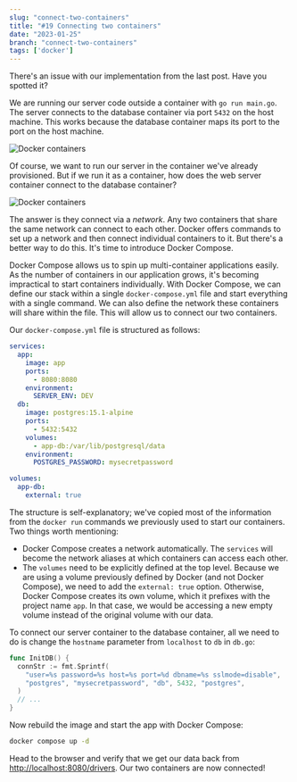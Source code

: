 ```yaml
---
slug: "connect-two-containers"
title: "#19 Connecting two containers"
date: "2023-01-25"
branch: "connect-two-containers"
tags: ['docker']
---
```

There's an issue with our implementation from the last post. Have you spotted it?

We are running our server code outside a container with `go run main.go`. The server connects to the database container via port `5432` on the host machine. This works because the database container maps its port to the port on the host machine.

![Docker containers](./img-1.png)

Of course, we want to run our server in the container we've already provisioned. But if we run it as a container, how does the web server container connect to the database container?

![Docker containers](./img-2.png)

The answer is they connect via a *network*. Any two containers that share the same network can connect to each other. Docker offers commands to set up a network and then connect individual containers to it. But there's a better way to do this. It's time to introduce Docker Compose.

Docker Compose allows us to spin up multi-container applications easily. As the number of containers in our application grows, it's becoming impractical to start containers individually. With Docker Compose, we can define our stack within a single `docker-compose.yml` file and start everything with a single command. We can also define the network these containers will share within the file. This will allow us to connect our two containers.

Our `docker-compose.yml` file is structured as follows:
```yml
services:
  app:
    image: app
    ports:
      - 8080:8080
    environment:
      SERVER_ENV: DEV
  db:
    image: postgres:15.1-alpine
    ports:
      - 5432:5432
    volumes:
      - app-db:/var/lib/postgresql/data
    environment:
      POSTGRES_PASSWORD: mysecretpassword

volumes:
  app-db:
    external: true
```
The structure is self-explanatory; we've copied most of the information from the `docker run` commands we previously used to start our containers. Two things worth mentioning:
- Docker Compose creates a network automatically. The `services` will become the network aliases at which containers can access each other.
- The `volumes` need to be explicitly defined at the top level. Because we are using a volume previously defined by Docker (and not Docker Compose), we need to add the `external: true` option. Otherwise, Docker Compose creates its own volume, which it prefixes with the project name `app`. In that case, we would be accessing a new empty volume instead of the original volume with our data.

To connect our server container to the database container, all we need to do is change the `hostname` parameter from `localhost` to `db` in `db.go`:
```go
func InitDB() {
  connStr := fmt.Sprintf(
    "user=%s password=%s host=%s port=%d dbname=%s sslmode=disable",
    "postgres", "mysecretpassword", "db", 5432, "postgres",
  )
  // ...
}
```
Now rebuild the image and start the app with Docker Compose:
```bash
docker compose up -d
```

Head to the browser and verify that we get our data back from [http://localhost:8080/drivers](http://localhost:8080/drivers). Our two containers are now connected!
